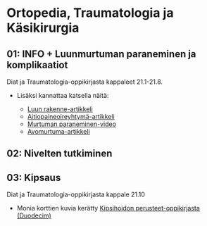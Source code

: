 # Ortopedia, Traumatologia ja Käsikirurgia {#OrtoTraumaKasi}

## 01: INFO + Luunmurtuman paraneminen ja komplikaatiot

Diat ja Traumatologia-oppikirjasta kappaleet 21.1-21.8.

- Lisäksi kannattaa katsella näitä: 

  - [Luun rakenne-artikkeli](https://open.oregonstate.education/aandp/chapter/6-3-bone-structure/)
  - [Aitiopaineoireyhtymä-artikkeli](https://say.fi/files/lehtovakkalakaakinen_aitiopaine.pdf)
  - [Murtuman paraneminen-video](https://youtu.be/ZD_5Why69IM?si=IJFrbGAw79Cy18Fe)
  - [Avomurtuma-artikkeli](https://www.oppiportti.fi/oppikirjat/kia00380?q=avomurtuma)
  
## 02: Nivelten tutkiminen 

## 03: Kipsaus 

Diat ja Traumatologia-oppikirjasta kappale 21.10 

- Monia korttien kuvia kerätty [Kipsihoidon perusteet-oppikirjasta (Duodecim)](https://www.oppiportti.fi/oppikirjat/kps00001)